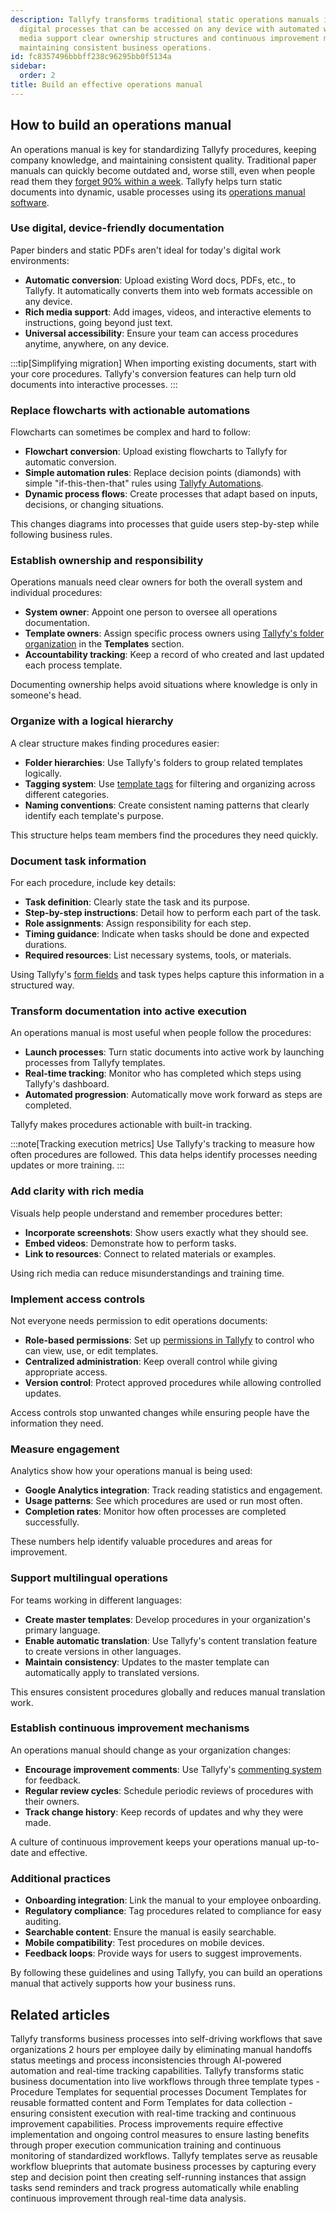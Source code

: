 ```yaml
---
description: Tallyfy transforms traditional static operations manuals into dynamic
  digital processes that can be accessed on any device with automated workflows rich
  media support clear ownership structures and continuous improvement mechanisms for
  maintaining consistent business operations.
id: fc8357496bbbff238c96295bb0f5134a
sidebar:
  order: 2
title: Build an effective operations manual
---
```


## How to build an operations manual

An operations manual is key for standardizing Tallyfy procedures, keeping company knowledge, and maintaining consistent quality. Traditional paper manuals can quickly become outdated and, worse still, even when people read them they [forget 90% within a week](/products/pro/tutorials/why-documentation-training-fails-forgetting-curve/). Tallyfy helps turn static documents into dynamic, usable processes using its [operations manual software](https://tallyfy.com/solutions/operations-manual-software/).

### Use digital, device-friendly documentation

Paper binders and static PDFs aren't ideal for today's digital work environments:

- **Automatic conversion**: Upload existing Word docs, PDFs, etc., to Tallyfy. It automatically converts them into web formats accessible on any device.
- **Rich media support**: Add images, videos, and interactive elements to instructions, going beyond just text.
- **Universal accessibility**: Ensure your team can access procedures anytime, anywhere, on any device.

:::tip[Simplifying migration]
When importing existing documents, start with your core procedures. Tallyfy's conversion features can help turn old documents into interactive processes.
:::

### Replace flowcharts with actionable automations

Flowcharts can sometimes be complex and hard to follow:

- **Flowchart conversion**: Upload existing flowcharts to Tallyfy for automatic conversion.
- **Simple automation rules**: Replace decision points (diamonds) with simple "if-this-then-that" rules using [Tallyfy Automations](/products/pro/documenting/templates/automations/).
- **Dynamic process flows**: Create processes that adapt based on inputs, decisions, or changing situations.

This changes diagrams into processes that guide users step-by-step while following business rules.

### Establish ownership and responsibility

Operations manuals need clear owners for both the overall system and individual procedures:

- **System owner**: Appoint one person to oversee all operations documentation.
- **Template owners**: Assign specific process owners using [Tallyfy's folder organization](/products/pro/documenting/templates/how-to-manage-templates-and-processes-with-tags/) in the **Templates** section.
- **Accountability tracking**: Keep a record of who created and last updated each process template.

Documenting ownership helps avoid situations where knowledge is only in someone's head.

### Organize with a logical hierarchy

A clear structure makes finding procedures easier:

- **Folder hierarchies**: Use Tallyfy's folders to group related templates logically.
- **Tagging system**: Use [template tags](/products/pro/documenting/templates/how-to-manage-templates-and-processes-with-tags/) for filtering and organizing across different categories.
- **Naming conventions**: Create consistent naming patterns that clearly identify each template's purpose.

This structure helps team members find the procedures they need quickly.

### Document task information

For each procedure, include key details:

- **Task definition**: Clearly state the task and its purpose.
- **Step-by-step instructions**: Detail how to perform each part of the task.
- **Role assignments**: Assign responsibility for each step.
- **Timing guidance**: Indicate when tasks should be done and expected durations.
- **Required resources**: List necessary systems, tools, or materials.

Using Tallyfy's [form fields](/products/pro/tracking-and-tasks/tasks/what-are-form-fields-in-tallyfy/) and task types helps capture this information in a structured way.

### Transform documentation into active execution

An operations manual is most useful when people follow the procedures:

- **Launch processes**: Turn static documents into active work by launching processes from Tallyfy templates.
- **Real-time tracking**: Monitor who has completed which steps using Tallyfy's dashboard.
- **Automated progression**: Automatically move work forward as steps are completed.

Tallyfy makes procedures actionable with built-in tracking.

:::note[Tracking execution metrics]
Use Tallyfy's tracking to measure how often procedures are followed. This data helps identify processes needing updates or more training.
:::

### Add clarity with rich media

Visuals help people understand and remember procedures better:

- **Incorporate screenshots**: Show users exactly what they should see.
- **Embed videos**: Demonstrate how to perform tasks.
- **Link to resources**: Connect to related materials or examples.

Using rich media can reduce misunderstandings and training time.

### Implement access controls

Not everyone needs permission to edit operations documents:

- **Role-based permissions**: Set up [permissions in Tallyfy](/products/pro/documenting/members/how-do-i-manage-member-permissions-in-tallyfy/) to control who can view, use, or edit templates.
- **Centralized administration**: Keep overall control while giving appropriate access.
- **Version control**: Protect approved procedures while allowing controlled updates.

Access controls stop unwanted changes while ensuring people have the information they need.

### Measure engagement

Analytics show how your operations manual is being used:

- **Google Analytics integration**: Track reading statistics and engagement.
- **Usage patterns**: See which procedures are used or run most often.
- **Completion rates**: Monitor how often processes are completed successfully.

These numbers help identify valuable procedures and areas for improvement.

### Support multilingual operations

For teams working in different languages:

- **Create master templates**: Develop procedures in your organization's primary language.
- **Enable automatic translation**: Use Tallyfy's content translation feature to create versions in other languages.
- **Maintain consistency**: Updates to the master template can automatically apply to translated versions.

This ensures consistent procedures globally and reduces manual translation work.

### Establish continuous improvement mechanisms

An operations manual should change as your organization changes:

- **Encourage improvement comments**: Use Tallyfy's [commenting system](/products/pro/tracking-and-tasks/tasks/how-to-report-and-resolve-issues-in-tallyfy/) for feedback.
- **Regular review cycles**: Schedule periodic reviews of procedures with their owners.
- **Track change history**: Keep records of updates and why they were made.

A culture of continuous improvement keeps your operations manual up-to-date and effective.

### Additional practices

- **Onboarding integration**: Link the manual to your employee onboarding.
- **Regulatory compliance**: Tag procedures related to compliance for easy auditing.
- **Searchable content**: Ensure the manual is easily searchable.
- **Mobile compatibility**: Test procedures on mobile devices.
- **Feedback loops**: Provide ways for users to suggest improvements.

By following these guidelines and using Tallyfy, you can build an operations manual that actively supports how your business runs.


## Related articles
<CardGrid>
<LinkTitleCard header="<b>Introduction</b>" href="/products/pro/" > Tallyfy transforms business processes into self-driving workflows that save organizations 2 hours per employee daily by eliminating manual handoffs status meetings and process inconsistencies through AI-powered automation and real-time tracking capabilities. </LinkTitleCard>
<LinkTitleCard header="<b>Pro > Essentials</b>" href="/products/pro/documenting/" > Tallyfy transforms static business documentation into live workflows through three template types - Procedure Templates for sequential processes Document Templates for reusable formatted content and Form Templates for data collection - ensuring consistent execution with real-time tracking and continuous improvement capabilities. </LinkTitleCard>
<LinkTitleCard header="<b>Process Improvement > Implement and sustain improvements with Tallyfy</b>" href="/products/pro/tutorials/how-to/process-improvement/implementing-changes-and-sustaining-improvements-with-tallyfy/" > Process improvements require effective implementation and ongoing control measures to ensure lasting benefits through proper execution communication training and continuous monitoring of standardized workflows. </LinkTitleCard>
<LinkTitleCard header="<b>Documenting > Templates</b>" href="/products/pro/documenting/templates/" > Tallyfy templates serve as reusable workflow blueprints that automate business processes by capturing every step and decision point then creating self-running instances that assign tasks send reminders and track progress automatically while enabling continuous improvement through real-time data analysis. </LinkTitleCard>
</CardGrid>